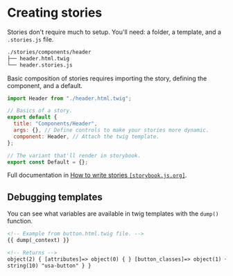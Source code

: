 
<Meta title="Creating Stories" />

# Creating stories

Stories don't require much to setup. You'll need: a folder, a template, and a `.stories.js` file.

```zsh
./stories/components/header
├── header.html.twig
└── header.stories.js
```

Basic composition of stories requires importing the story, defining the component, and a default.

```js
import Header from "./header.html.twig";

// Basics of a story.
export default {
  title: "Components/Header",
  args: {}, // Define controls to make your stories more dynamic.
  component: Header, // Attach the twig template.
};

// The variant that'll render in storybook.
export const Default = {};
```

Full documentation in [How to write stories `[storybook.js.org]`](https://storybook.js.org/docs/writing-stories).

## Debugging templates

You can see what variables are available in twig templates with the `dump()` function.

```html
<!-- Example from button.html.twig file. -->
{{ dump(_context) }}

<!-- Returns -->
object(2) { [attributes]=> object(0) { } [button_classes]=> object(1) { [0]=>
string(10) "usa-button" } }
```
